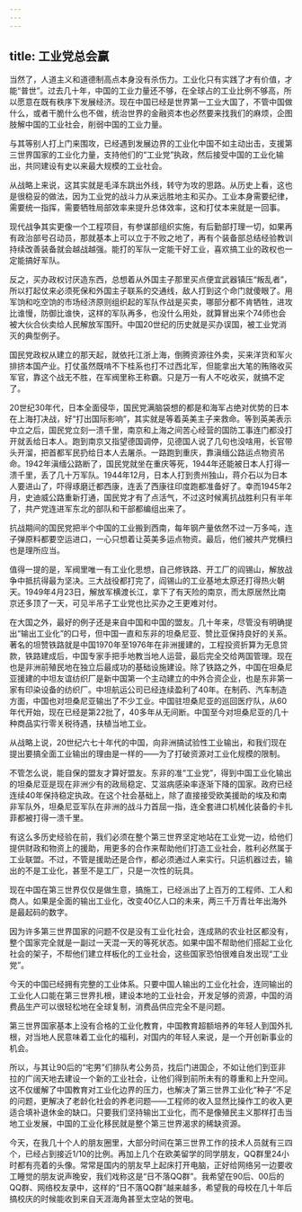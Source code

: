 ```yaml
---
---
---
```

title: 工业党总会赢
---

当然了，人道主义和道德制高点本身没有杀伤力。工业化只有实践了才有价值，才能“普世”。过去几十年，中国的工业力量还不够，在全球占的工业比例不够高，所以愿意在既有秩序下发展经济。现在中国已经是世界第一工业大国了，不管中国做什么，或者干脆什么也不做，统治世界的金融资本也必然要来找我们的麻烦，企图肢解中国的工业社会，削弱中国的工业力量。

与其等别人打上门来围攻，已经遇到发展边界的工业化中国不如主动出击，支援第三世界国家的工业化力量，支持他们的“工业党”执政，然后接受中国的工业化输出，共同建设有史以来最大规模的工业社会。

从战略上来说，这其实就是毛泽东跳出外线，转守为攻的思路。从历史上看，这也是很稳妥的做法，因为工业党的战斗力从来远胜地主和买办。工业本身需要纪律，需要统一指挥，需要牺牲局部效率来提升总体效率，这和打仗本来就是一回事。

现代战争其实更像一个工程项目，有参谋部组织实施，有后勤部打理一切，如果再有政治部号召动员，那就基本上可以立于不败之地了，再有个装备部总结经验教训持续改善装备就会越战越强。能打的军队一定能干好工业，喜欢搞工业的政权也一定能搞好军队。

反之，买办政权讨厌造东西，总想着从外国主子那里买点便宜武器镇压“叛乱者”，所以打起仗来必须死保和外国主子联系的交通线，敌人打到这个命门就傻眼了。用军饷和吃空饷的市场经济原则组织起的军队作战是买卖，哪部分都不肯牺牲，进攻比谁慢，防御比谁快，这样的军队再多，也没什么用处，就算冒出来个74师也会被大伙合伙卖给人民解放军围歼。中国20世纪的历史就是买办误国，被工业党消灭的典型例子。

国民党政权从建立的那天起，就依托江浙上海，倒腾资源往外卖，买来洋货和军火排挤本国产业。打仗虽然既啃不下桂系也打不过西北军，但能拿出大笔的贿赂收买军官，靠这个战无不胜，在军阀里称王称霸。只是万一有人不吃收买，就搞不定了。

20世纪30年代，日本全面侵华，国民党满脑袋想的都是和海军占绝对优势的日本在上海打决战，好“打出国际影响”，其实就是等着英美主子来救命。等到英美表示中立之后，国民党立刻一溃千里，南京和上海之间苦心经营的国防工事连门都没打开就丢给日本人。跑到南京又指望德国调停，见德国人说了几句也没啥用，长官带头开溜，把首都军民扔给日本人去屠杀。一路跑到重庆，靠滇缅公路运点物资吊命。1942年滇缅公路断了，国民党就坐在重庆等死，1944年还能被日本人打得一溃千里，丢了几十万军队。1944年12月，日本人打到贵州独山，蒋介石以为日本人要进山了，吓得琢磨迁都西康，连丢了西康往印度跑都准备好了。幸而1945年2月，史迪威公路重新打通，国民党才有了点活气，不过这时候离抗战胜利只有半年了，共产党连进军东北的部队和干部都编组出来了。

抗战期间的国民党把半个中国的工业搬到西南，每年钢产量依然不过一万多吨，连子弹原料都要空运进口，一心只想着让英美多运点物资。最后，他们被共产党横扫也是理所应当。

值得一提的是，军阀里唯一有工业化思想，自己修铁路、开工厂的阎锡山，解放战争中抵抗得最为坚决。三大战役都打完了，阎锡山的工业基地太原还打得热火朝天。1949年4月23日，解放军横渡长江，拿下了有天险的南京，而太原居然比南京还多顶了一天，可见半吊子工业党也比买办之王更难对付。

在大国之外，最好的例子还是来自中国和中国的盟友。几十年来，尽管没有明确提出“输出工业化”的口号，但中国一直和东非的坦桑尼亚、赞比亚保持良好的关系。著名的坦赞铁路就是中国1970年至1976年在非洲援建的，工程投资折算为无息贷款，铁路建成后，中国专家手把手地教当地人运营，最后完全交给两国管理。现在也是非洲前殖民地在独立后最成功的基础设施建设。除了铁路之外，中国在坦桑尼亚援建的中坦友谊纺织厂是新中国第一个主动建立的中外合资企业，也是东非第一家有印染设备的纺织厂。中坦航运公司已经连续盈利了40年。在制药、汽车制造方面，中国也对坦桑尼亚输出了不少工业。中国驻坦桑尼亚的巡回医疗队，从60年代开始，现在已经是第22批了，40多年从无间断。中国至今对坦桑尼亚的几十种商品实行零关税待遇，扶植当地工业。

从战略上说，20世纪六七十年代的中国，向非洲搞试验性工业输出，和我们现在提出要搞全面工业输出的理由是一样的——为了打破资源对工业化规模的限制。

不管怎么说，能自保的盟友才算好盟友。东非的准“工业党”，得到中国工业化输出的坦桑尼亚是现在非洲少有的政局稳定、艾滋病感染率逐渐下降的国家。政府已经连续40年保持稳定执政。在这个社会基础上，除了直接接受欧美援助的埃及和南非军队外，坦桑尼亚军队在非洲的战斗力首屈一指，连全套进口机械化装备的卡扎菲都被打得一溃千里。

有这么多历史经验在前，我们必须在整个第三世界坚定地站在工业党一边，给他们提供财政和物资上的援助，用更多的合作来帮助他们打造工业社会，胜利必然属于工业联盟。不过，不管是援助还是合作，都必须通过人来实行。只运机器过去，输出的不是工业化，甚至不是工厂，只是一次性的玩具。

现在中国在第三世界仅仅是做生意，搞施工，已经派出了上百万的工程师、工人和商人。如果是全面的输出工业化，改变40亿人口的未来，两三千万青壮年出海外是最起码的数字。

因为许多第三世界国家的问题不仅是没有工业化社会，连成熟的农业社区都没有，整个国家完全就是一副过一天混一天的等死状态。如果中国不帮助他们搭起工业化社会的架子，不帮他们建立样板化的工业社会，这些国家恐怕很难自发出现“工业党”。

今天的中国已经拥有完整的工业体系。只要中国人输出的工业化社会，连同输出的工业化人口能在第三世界扎根，建设本地的工业社会，开发足够的资源，中国的消费品生产可以很轻松地在全球复制，消费品供应完全不是问题。

第三世界国家基本上没有合格的工业化教育，中国教育超额培养的年轻人到国外扎根，对当地人民意味着工业化的福利，对国内的年轻人来说，是一个开创新事业的机会。

所以，与其让90后的“宅男”们排队考公务员，找后门进国企，不如让他们到亚非拉的广阔天地去建设一个新的工业社会，让他们得到前所未有的尊重和上升空间。这不仅缓解了中国教育对工业化边界的压力，也解决了第三世界工业化“种子”不足的问题，更解决了老龄化社会的养老问题——工程师的收入显然比操作工的收入更适合填补退休金的缺口。只要我们坚持输出工业化，而不是像殖民主义那样打击当地工业发展，中国的工业化移民就是整个第三世界渴求的稀缺资源。

今天，在我几十个人的朋友圈里，大部分时间在第三世界工作的技术人员就有三四个，已经占到接近1/10的比例。再加上几个在欧美留学的同学朋友，QQ群里24小时都有亮着的头像。常常是国内的朋友早上起床打开电脑，正好给网络另一边要收工睡觉的朋友说声晚安，我们戏称这是“日不落QQ群”。我希望在90后、00后的QQ群、网络校友录中，这样的“日不落QQ群”越来越多，希望我的母校在几十年后搞校庆的时候能收到来自天涯海角甚至太空站的贺电。